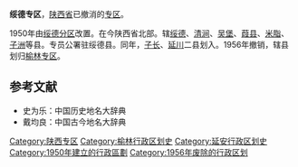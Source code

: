 '''绥德专区'''，[[陕西省|陕西省]]已撤消的[[专区|专区]]。

1950年由[[绥德分区|绥德分区]]改置。在今陕西省北部。辖[[绥德县|绥德]]、[[清涧县|清涧]]、[[吴堡县|吴堡]]、[[葭县|葭县]]、[[米脂县|米脂]]、[[子洲县|子洲]]等县。专员公署驻绥德县。同年，[[子长县|子长]]、[[延川县|延川]]二县划入。1956年撤销，辖县划归[[榆林专区|榆林专区]]。 

==参考文献==
*史为乐：中国历史地名大辞典
*戴均良：中国古今地名大辞典

{{陕西省历史二级政区|nocat}}
{{中华人民共和国行政区划小作品}}
[[Category:陕西专区|Category:陕西专区]]
[[Category:榆林行政区划史|Category:榆林行政区划史]]
[[Category:延安行政区划史|Category:延安行政区划史]]
[[Category:1950年建立的行政區劃|Category:1950年建立的行政區劃]]
[[Category:1956年废除的行政区划|Category:1956年废除的行政区划]]